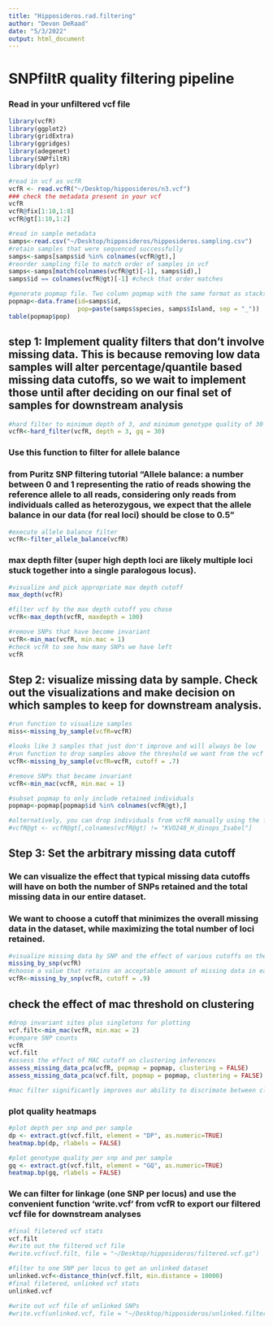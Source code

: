 ```yaml
---
title: "Hipposideros.rad.filtering"
author: "Devon DeRaad"
date: "5/3/2022"
output: html_document
---
```


# SNPfiltR quality filtering pipeline
### Read in your unfiltered vcf file
```r
library(vcfR)
library(ggplot2)
library(gridExtra)
library(ggridges)
library(adegenet)
library(SNPfiltR)
library(dplyr)

#read in vcf as vcfR
vcfR <- read.vcfR("~/Desktop/hipposideros/n3.vcf")
### check the metadata present in your vcf
vcfR
vcfR@fix[1:10,1:8]
vcfR@gt[1:10,1:2]

#read in sample metadata
samps<-read.csv("~/Desktop/hipposideros/hipposideros.sampling.csv")
#retain samples that were sequenced successfully
samps<-samps[samps$id %in% colnames(vcfR@gt),]
#reorder sampling file to match order of samples in vcf
samps<-samps[match(colnames(vcfR@gt)[-1], samps$id),]
samps$id == colnames(vcfR@gt)[-1] #check that order matches

#generate popmap file. Two column popmap with the same format as stacks, and the columns must be named 'id' and 'pop'
popmap<-data.frame(id=samps$id,
                   pop=paste(samps$species, samps$Island, sep = "_"))
table(popmap$pop)
```

## step 1: Implement quality filters that don't involve missing data. This is because removing low data samples will alter percentage/quantile based missing data cutoffs, so we wait to implement those until after deciding on our final set of samples for downstream analysis
```r
#hard filter to minimum depth of 3, and minimum genotype quality of 30
vcfR<-hard_filter(vcfR, depth = 3, gq = 30)
```

### Use this function to filter for allele balance
### from Puritz SNP filtering tutorial "Allele balance: a number between 0 and 1 representing the ratio of reads showing the reference allele to all reads, considering only reads from individuals called as heterozygous, we expect that the allele balance in our data (for real loci) should be close to 0.5"
```r
#execute allele balance filter
vcfR<-filter_allele_balance(vcfR)
```

### max depth filter (super high depth loci are likely multiple loci stuck together into a single paralogous locus).
```r
#visualize and pick appropriate max depth cutoff
max_depth(vcfR)

#filter vcf by the max depth cutoff you chose
vcfR<-max_depth(vcfR, maxdepth = 100)
```


```r
#remove SNPs that have become invariant
vcfR<-min_mac(vcfR, min.mac = 1)
#check vcfR to see how many SNPs we have left
vcfR
```

## Step 2: visualize missing data by sample. Check out the visualizations and make decision on which samples to keep for downstream analysis.
```r
#run function to visualize samples
miss<-missing_by_sample(vcfR=vcfR)

#looks like 3 samples that just don't improve and will always be low
#run function to drop samples above the threshold we want from the vcf
vcfR<-missing_by_sample(vcfR=vcfR, cutoff = .7)

#remove SNPs that became invariant
vcfR<-min_mac(vcfR, min.mac = 1)

#subset popmap to only include retained individuals
popmap<-popmap[popmap$id %in% colnames(vcfR@gt),]

#alternatively, you can drop individuals from vcfR manually using the following syntax, if a strict cutoff doesn't work for your dataset
#vcfR@gt <- vcfR@gt[,colnames(vcfR@gt) != "KVO248_H_dinops_Isabel"]
```

## Step 3: Set the arbitrary missing data cutoff
### We can visualize the effect that typical missing data cutoffs will have on both the number of SNPs retained and the total missing data in our entire dataset.
### We want to choose a cutoff that minimizes the overall missing data in the dataset, while maximizing the total number of loci retained.
```r
#visualize missing data by SNP and the effect of various cutoffs on the missingness of each sample
missing_by_snp(vcfR)
#choose a value that retains an acceptable amount of missing data in each sample, and maximizes SNPs retained while minimizing overall missing data, and filter vcf
vcfR<-missing_by_snp(vcfR, cutoff = .9)
```

## check the effect of mac threshold on clustering
```r
#drop invariant sites plus singletons for plotting
vcf.filt<-min_mac(vcfR, min.mac = 2)
#compare SNP counts
vcfR
vcf.filt
#assess the effect of MAC cutoff on clustering inferences
assess_missing_data_pca(vcfR, popmap = popmap, clustering = FALSE)
assess_missing_data_pca(vcf.filt, popmap = popmap, clustering = FALSE)

#mac filter significantly improves our ability to discrimate between clusters, i.e., increases signal to noise ratio, so we will keep this one for downstream analyses
```

### plot quality heatmaps
```r
#plot depth per snp and per sample
dp <- extract.gt(vcf.filt, element = "DP", as.numeric=TRUE)
heatmap.bp(dp, rlabels = FALSE)

#plot genotype quality per snp and per sample
gq <- extract.gt(vcf.filt, element = "GQ", as.numeric=TRUE)
heatmap.bp(gq, rlabels = FALSE)
```

### We can filter for linkage (one SNP per locus) and use the convenient function 'write.vcf' from vcfR to export our filtered vcf file for downstream analyses
```r
#final filetered vcf stats
vcf.filt
#write out the filtered vcf file
#write.vcf(vcf.filt, file = "~/Desktop/hipposideros/filtered.vcf.gz")

#filter to one SNP per locus to get an unlinked dataset
unlinked.vcf<-distance_thin(vcf.filt, min.distance = 10000)
#final filetered, unlinked vcf stats
unlinked.vcf

#write out vcf file of unlinked SNPs
#write.vcf(unlinked.vcf, file = "~/Desktop/hipposideros/unlinked.filtered.vcf.gz")
```